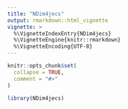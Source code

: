 ```yaml
---
title: "NDim4jecs"
output: rmarkdown::html_vignette
vignette: >
  %\VignetteIndexEntry{NDim4jecs}
  %\VignetteEngine{knitr::rmarkdown}
  %\VignetteEncoding{UTF-8}
---
```


```r
knitr::opts_chunk$set(
  collapse = TRUE,
  comment = "#>"
)
```

```r
library(NDim4jecs)
```
